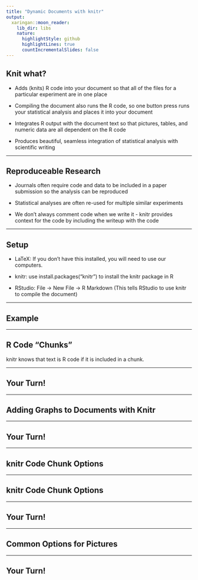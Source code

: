 ```yaml
---
title: "Dynamic Documents with knitr"
output: 
  xaringan::moon_reader:
    lib_dir: libs
    nature:
      highlightStyle: github
      highlightLines: true
      countIncrementalSlides: false
---
```


## Knit what?

- Adds (knits) R code into your document so that all of the files for a particular experiment are in one place

- Compiling the document also runs the R code, so one button press runs your statistical analysis and places it into your document

- Integrates R output with the document text so that pictures, tables, and numeric data are all dependent on the R code

- Produces beautiful, seamless  integration of statistical analysis with scientific writing

---

## Reproduceable Research

- Journals often require code and data to be included in a paper submission so the analysis can be reproduced

- Statistical analyses are often re-used for multiple similar experiments

- We don't always comment code when we write it - knitr provides context for the code by including the writeup with the code

---

## Setup

- LaTeX: If you don't have this installed, you will need to use our computers.

- knitr: use install.packages("knitr") to install the knitr package in R

- RStudio: File -> New File -> R Markdown (This tells RStudio to use knitr to compile the document)

--- 

## Example


---

## R Code "Chunks"

knitr knows that text is R code if it is included in a chunk.


--- 

## Your Turn!


---

## Adding Graphs to Documents with Knitr

---

## Your Turn!

---

## knitr Code Chunk Options

---

## knitr Code Chunk Options

--- 

## Your Turn!

---

## Common Options for Pictures

---

## Your Turn!


<!-- Other possible topics for later in the workshop:  
  - rmarkdown vs. knitr (one uses pandoc, the other uses latex directly) 
  - rticles for journal formats 
  - creating slide shows and word documents with rmarkdown 
  - mention bookdown and blogdown for creating books and webpages, respectively. Also mention Emily's thesisdown mod for UNL :)
-->
